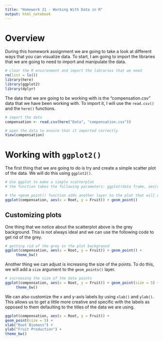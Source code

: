 ```yaml
---
title: "Homework 21 - Working With Data in R"
output: html_notebook
---
```


# Overview
During this homework assignment we are going to take a look at different ways that you can visualize data.  To start, I am going to import the libraries that we are going to need to import and manipulate the data. 

```r
# clear the R environment and import the libraries that we need
rm(list = ls())
library(here)
library(ggplot2)
library(dplyr)
```

The data that we are going to be working with is the "compensation.csv" data that we have been working with. To import it, I will use the `read.csv()` and the `here()` functions.

```r
# import the data 
compensation <- read.csv(here("Data", "compensation.csv"))

# open the data to ensure that it imported correctly
View(compensation)
```

# Working with `ggplot2()`
The first thing that we are going to do is try and create a simple scatter plot of the data.  We will do this using `ggplot2()`.

```r
# Use ggplot to make a simple scatterplot
# the function takes the following parameters: ggplot(data frame, aes(x = x-axis, y = y-axis))+geom_point()

# the +geom_point() function adds another layer to the plot that will overlay your data points
ggplot(compensation, aes(x = Root, y = Fruit)) + geom_point()
```
## Customizing plots
One thing that we notice about the scatterplot above is the grey background.  This is not always ideal and we can use the following code to get rid of the grey.

```r
# getting rid of the grey in the plot background
ggplot(compensation, aes(x = Root, y = Fruit)) + geom_point() + 
     theme_bw()
```
Another thing we can adjust is increasing the size of the points.  To do this, we will add a `size` argument to the `geom_points()` layer. 

```r
# increasing the size of the data points
ggplot(compensation, aes(x = Root, y = Fruit)) + geom_point(size = 5) +
     theme_bw()
```
We can also customize the x and y-axis labels by using `xlab()` and `ylab()`.  This allows us to get a little more creative and specific with the labels as opposed to them defaulting to the titles of the data we are using. 

```r
ggplot(compensation, aes(x = Root, y = Fruit)) +
geom_point(size = 5) +
xlab("Root Biomass") +
ylab("Fruit Production") +
theme_bw()
```

